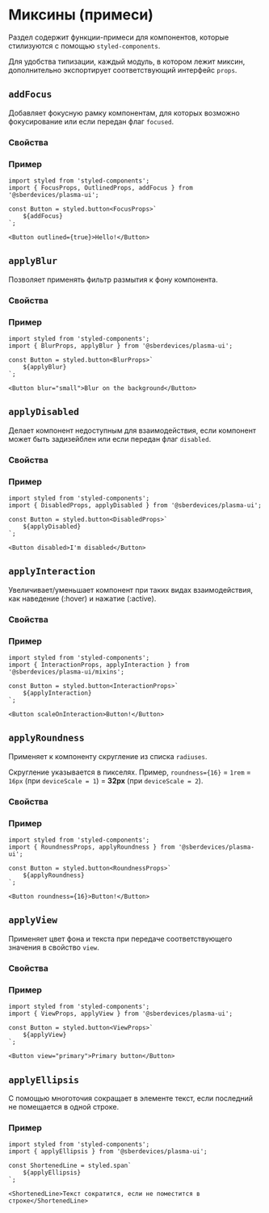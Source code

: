 

<Meta title="Core/Mixins" />

# Миксины (примеси)
Раздел содержит функции-примеси для компонентов, которые стилизуются с помощью ``styled-components``.

Для удобства типизации, каждый модуль, в котором лежит миксин, дополнительно экспортирует соответствующий интерфейс ``props``.

## `addFocus`
Добавляет фокусную рамку компонентам, для которых возможно фокусирование или если передан флаг ``focused``.

### Свойства
<ArgsTable of={stories.OutlinedComponent} />

### Пример
```tsx
import styled from 'styled-components';
import { FocusProps, OutlinedProps, addFocus } from '@sberdevices/plasma-ui';

const Button = styled.button<FocusProps>`
    ${addFocus}
`;

<Button outlined={true}>Hello!</Button>
```

## `applyBlur`
Позволяет применять фильтр размытия к фону компонента.

### Свойства
<ArgsTable of={stories.BlurredComponent} />

### Пример
```tsx
import styled from 'styled-components';
import { BlurProps, applyBlur } from '@sberdevices/plasma-ui';

const Button = styled.button<BlurProps>`
    ${applyBlur}
`;

<Button blur="small">Blur on the background</Button>
```

## `applyDisabled`
Делает компонент недоступным для взаимодействия, если компонент может быть задизейблен или если передан флаг ``disabled``.

### Свойства
<ArgsTable of={stories.DisabledComponent} />

### Пример
```tsx
import styled from 'styled-components';
import { DisabledProps, applyDisabled } from '@sberdevices/plasma-ui';

const Button = styled.button<DisabledProps>`
    ${applyDisabled}
`;

<Button disabled>I'm disabled</Button>
```

## `applyInteraction`
Увеличивает/уменьшает компонент при таких видах взаимодействия, как наведение (:hover) и нажатие (:active).

### Свойства
<ArgsTable of={stories.InteractionComponent} />

### Пример
```tsx
import styled from 'styled-components';
import { InteractionProps, applyInteraction } from '@sberdevices/plasma-ui/mixins';

const Button = styled.button<InteractionProps>`
    ${applyInteraction}
`;

<Button scaleOnInteraction>Button!</Button>
```

## `applyRoundness`
Применяет к компоненту скругление из списка ``radiuses``.

Скругление указывается в пикселях.
Пример, ``roundness={16}`` = ``1rem`` = ``16px`` (при ``deviceScale = 1``) = **32px** (при ``deviceScale = 2``).

### Свойства
<ArgsTable of={stories.RoundnessComponent} />

### Пример
```tsx
import styled from 'styled-components';
import { RoundnessProps, applyRoundness } from '@sberdevices/plasma-ui';

const Button = styled.button<RoundnessProps>`
    ${applyRoundness}
`;

<Button roundness={16}>Button!</Button>
```

## `applyView`
Применяет цвет фона и текста при передаче соответствующего значения в свойство ``view``.

### Свойства
<ArgsTable of={stories.ViewComponent} />

### Пример
```tsx
import styled from 'styled-components';
import { ViewProps, applyView } from '@sberdevices/plasma-ui';

const Button = styled.button<ViewProps>`
    ${applyView}
`;

<Button view="primary">Primary button</Button>
```

## `applyEllipsis`
С помощью многоточия сокращает в элементе текст, если последний не помещается в одной строке.

### Пример
```tsx
import styled from 'styled-components';
import { applyEllipsis } from '@sberdevices/plasma-ui';

const ShortenedLine = styled.span`
    ${applyEllipsis}
`;

<ShortenedLine>Текст сократится, если не поместится в строке</ShortenedLine>
```
